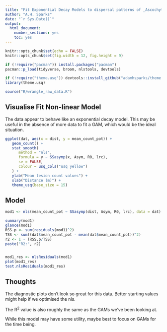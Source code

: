 ```yaml
---
title: "Fit Exponential Decay Models to dispersal patterns of _Ascochyta_ conidia"
author: "A.H. Sparks"
date: "`r Sys.Date()`"
output:
  html_document:
    number_sections: yes
    toc: yes
---
```


```r
knitr::opts_chunk$set(echo = FALSE)
knitr::opts_chunk$set(fig.width = 12, fig.height = 9) 
```

```r
if (!require("pacman")) install.packages("pacman")
pacman::p_load(tidyverse, broom, nlstools, devtools)

if (!require("theme.usq")) devtools::install_github("adamhsparks/theme.usq")
library(theme.usq)
```

```r
source("R/wrangle_raw_data.R")
```

## Visualise Fit Non-linear Model

The data appear to behave like an exponential decay model. This may be useful in
the absence of more data to fit a GAM, which would be the ideal situation.

```r
ggplot(dat, aes(x = dist, y = mean_count_pot)) +
   geom_count() +
   stat_smooth(
      method = "nls",
      formula = y ~ SSasymp(x, Asym, R0, lrc),
      se = FALSE,
      colour = usq_cols("usq yellow")
   ) +
   ylab("Mean lesion count values") +
   xlab("Distance (m)") +
   theme_usq(base_size = 15)
```

## Model

```r
mod1 <- nls(mean_count_pot ~ SSasymp(dist, Asym, R0, lrc), data = dat)

summary(mod1)
glance(mod1)
RSS.p <- sum(residuals(mod1)^2)
TSS <- sum((dat$mean_count_pot - mean(dat$mean_count_pot))^2)
r2 <- 1 - (RSS.p/TSS)
paste("R2:", r2)


mod1_res <- nlsResiduals(mod1)
plot(mod1_res)
test.nlsResiduals(mod1_res)
```

## Thoughts

The diagnostic plots don't look so great for this data. Better starting values
might help if we optimised the nls. 

The R^2^ value is also roughly the same as the GAMs we've been looking at.

While this model may have some utility, maybe best to focus on GAMs for the time
being.
